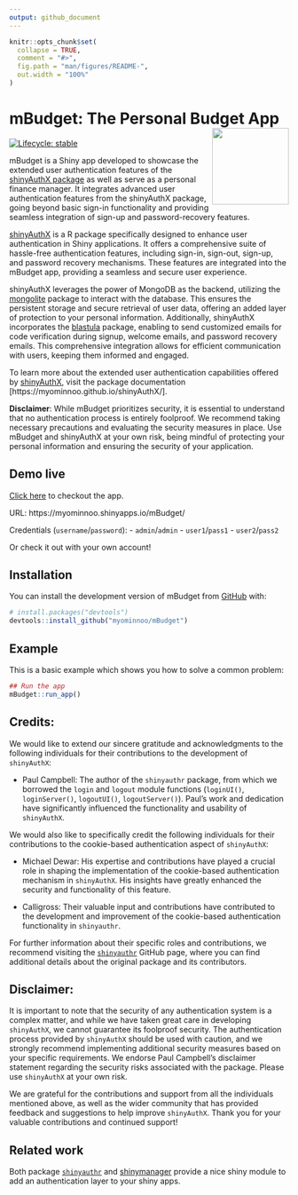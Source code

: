 ```yaml
---
output: github_document
---
```


<!-- README.md is generated from README.Rmd. Please edit that file -->

```r
knitr::opts_chunk$set(
  collapse = TRUE,
  comment = "#>",
  fig.path = "man/figures/README-",
  out.width = "100%"
)
```

# mBudget: The Personal Budget App <img src="man/figures/logo.png" align="right" height="138" />

<!-- badges: start -->
[![Lifecycle: stable](https://img.shields.io/badge/lifecycle-stable-brightgreen.svg)](https://lifecycle.r-lib.org/articles/stages.html#stable)
<!-- badges: end -->

mBudget is a Shiny app developed to showcase the extended user authentication features of the [shinyAuthX package](https://github.com/myominnoo/shinyAuthX) as well as serve as a personal finance manager. It integrates advanced user authentication features from the shinyAuthX package, going beyond basic sign-in functionality and providing seamless integration of sign-up and password-recovery features.

[shinyAuthX](https://github.com/myominnoo/shinyAuthX) is a R package specifically designed to enhance user authentication in Shiny applications. It offers a comprehensive suite of hassle-free authentication features, including sign-in, sign-out, sign-up, and password recovery mechanisms. These features are integrated into the mBudget app, providing a seamless and secure user experience.

shinyAuthX leverages the power of MongoDB as the backend, utilizing the [mongolite](https://jeroen.github.io/mongolite/) package to interact with the database. This ensures the persistent storage and secure retrieval of user data, offering an added layer of protection to your personal information. Additionally, shinyAuthX incorporates the [blastula](https://github.com/rstudio/blastula) package, enabling to send customized emails for code verification during signup, welcome emails, and password recovery emails. This comprehensive integration allows for efficient communication with users, keeping them informed and engaged.

To learn more about the extended user authentication capabilities offered by [shinyAuthX](https://github.com/myominnoo/shinyAuthX), visit the package documentation [https://myominnoo.github.io/shinyAuthX/]. 

**Disclaimer**: While mBudget prioritizes security, it is essential to understand that no authentication process is entirely foolproof. We recommend taking necessary precautions and evaluating the security measures in place. Use mBudget and shinyAuthX at your own risk, being mindful of protecting your personal information and ensuring the security of your application.

## Demo live 

[Click here](https://myominnoo.shinyapps.io/mBudget/) to checkout the app.

URL: https://myominnoo.shinyapps.io/mBudget/

Credentials (`username`/`password`): 
- `admin`/`admin`
- `user1`/`pass1`
- `user2`/`pass2`

Or check it out with your own account!

## Installation

You can install the development version of mBudget from [GitHub](https://github.com/) with:

``` r
# install.packages("devtools")
devtools::install_github("myominnoo/mBudget")
```

## Example

This is a basic example which shows you how to solve a common problem:

```r
## Run the app 
mBudget::run_app()
```

## Credits: 

We would like to extend our sincere gratitude and acknowledgments to the following individuals for their contributions to the development of `shinyAuthX`:

- Paul Campbell: The author of the `shinyauthr` package, from which we borrowed the `login` and `logout` module functions (`loginUI()`, `loginServer()`, `logoutUI()`, `logoutServer()`). Paul's work and dedication have significantly influenced the functionality and usability of `shinyAuthX`.

We would also like to specifically credit the following individuals for their contributions to the cookie-based authentication aspect of `shinyAuthX`:

- Michael Dewar: His expertise and contributions have played a crucial role in shaping the implementation of the cookie-based authentication mechanism in `shinyAuthX`. His insights have greatly enhanced the security and functionality of this feature.

- Calligross: Their valuable input and contributions have contributed to the development and improvement of the cookie-based authentication functionality in `shinyauthr`. 

For further information about their specific roles and contributions, we recommend visiting the [`shinyauthr`](https://github.com/PaulC91/shinyauthr) GitHub page, where you can find additional details about the original package and its contributors.

## Disclaimer: 

It is important to note that the security of any authentication system is a complex matter, and while we have taken great care in developing `shinyAuthX`, we cannot guarantee its foolproof security. The authentication process provided by `shinyAuthX` should be used with caution, and we strongly recommend implementing additional security measures based on your specific requirements. We endorse Paul Campbell's disclaimer statement regarding the security risks associated with the package. Please use `shinyAuthX` at your own risk.

We are grateful for the contributions and support from all the individuals mentioned above, as well as the wider community that has provided feedback and suggestions to help improve `shinyAuthX`. Thank you for your valuable contributions and continued support!

## Related work

Both package [`shinyauthr`](https://github.com/PaulC91/shinyauthr) and [shinymanager](https://github.com/datastorm-open/shinymanager/) provide a nice shiny module to add an authentication layer to your shiny apps.

